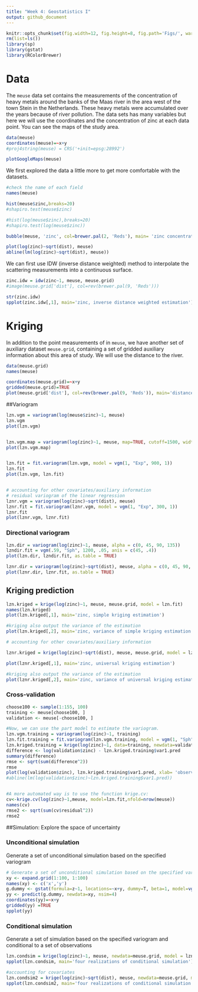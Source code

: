 ```yaml
---
title: "Week 4: Geostatistics I"
output: github_document
---
```


```r
knitr::opts_chunk$set(fig.width=12, fig.height=8, fig.path='Figs/', warning=FALSE, message=FALSE) 
rm(list=ls()) 
library(sp) 
library(gstat) 
library(RColorBrewer) 
```

# Data

The `meuse` data set contains the measurements of the concentration of
heavy metals around the banks of the Maas river in the area west of the
town Stein in the Netherlands. These heavy metals were accumulated over the
years because of river pollution. The data sets has many variables but here
we will use the coordinates and the concentration of zinc at each data
point. You can see the maps of the study area. 

```r
data(meuse)
coordinates(meuse)=~x+y
#proj4string(meuse) = CRS('+init=epsg:28992')

plotGoogleMaps(meuse)
```

We first explored the data a little more to get more comfortable with the
datasets. 

```r

#check the name of each field
names(meuse)

hist(meuse$zinc,breaks=20)
#shapiro.test(meuse$zinc)

#hist(log(meuse$zinc),breaks=20)
#shapiro.test(log(meuse$zinc))

bubble(meuse, 'zinc', col=brewer.pal(2, 'Reds'), main= 'zinc concentrations (ppm)')

plot(log(zinc)~sqrt(dist), meuse)
abline(lm(log(zinc)~sqrt(dist), meuse))
```
We can first use IDW (inverse distance weighted) method to interpolate the
scattering measurements into a continuous surface. 

```r
zinc.idw = idw(zinc~1, meuse, meuse.grid)
#image(meuse.grid['dist'], col=rev(brewer.pal(9, 'Reds')))

str(zinc.idw)
spplot(zinc.idw[,1], main='zinc, inverse distance weighted estimation')
```

# Kriging

In addition to the point measurements of in `meuse`, we have another set of
auxiliary dataset `meuse.grid`, containing a set of gridded auxiliary
information about this area of study. We will use the distance to the
river. 

```r
data(meuse.grid)
names(meuse)

coordinates(meuse.grid)=~x+y
gridded(meuse.grid)=TRUE 
plot(meuse.grid['dist'], col=rev(brewer.pal(9, 'Reds')), main='distance to river (m)')

```

##Variogram

```r
lzn.vgm = variogram(log(meuse$zinc)~1, meuse)
lzn.vgm
plot(lzn.vgm)


lzn.vgm.map = variogram(log(zinc)~1, meuse, map=TRUE, cutoff=1500, width=100)
plot(lzn.vgm.map)


lzn.fit = fit.variogram(lzn.vgm, model = vgm(1, "Exp", 900, 1))
lzn.fit
plot(lzn.vgm, lzn.fit)


# accounting for other covariates/auxiliary information
# residual variogram of the linear regression
lznr.vgm = variogram(log(zinc)~sqrt(dist), meuse)
lznr.fit = fit.variogram(lznr.vgm, model = vgm(1, "Exp", 300, 1))
lznr.fit
plot(lznr.vgm, lznr.fit)
```

### Directional variogram

```r
lzn.dir = variogram(log(zinc)~1, meuse, alpha = c(0, 45, 90, 135))
lzndir.fit = vgm(.59, "Sph", 1200, .05, anis = c(45, .4))
plot(lzn.dir, lzndir.fit, as.table = TRUE)

lznr.dir = variogram(log(zinc)~sqrt(dist), meuse, alpha = c(0, 45, 90, 135))
plot(lznr.dir, lznr.fit, as.table = TRUE)
```


## Kriging prediction

```r
lzn.kriged = krige(log(zinc)~1, meuse, meuse.grid, model = lzn.fit)
names(lzn.kriged)
plot(lzn.kriged[,1], main='zinc, simple kriging estimation')

#kriging also output the variance of the estimation
plot(lzn.kriged[,2], main='zinc, variance of simple kriging estimation')

# accounting for other covariates/auxiliary information

lznr.kriged = krige(log(zinc)~sqrt(dist), meuse, meuse.grid, model = lzn.fit)

plot(lznr.kriged[,1], main='zinc, universal kriging estimation')

#kriging also output the variance of the estimation
plot(lznr.kriged[,2], main='zinc, variance of universal kriging estimation')
```


### Cross-validation 

```r
choose100 <- sample(1:155, 100) 
training <- meuse[choose100, ] 
validation <- meuse[-choose100, ] 

#Now, we can use the part model to estimate the variogram.
lzn.vgm.training = variogram(log(zinc)~1, training)
lzn.fit.training = fit.variogram(lzn.vgm.training, model = vgm(1, "Sph", 900, 1))
lzn.kriged.training = krige(log(zinc)~1, data=training, newdata=validation, model = lzn.fit.training)
difference <- log(validation$zinc) - lzn.kriged.training$var1.pred 
summary(difference)
rmse <- sqrt(sum(difference^2))
rmse
plot(log(validation$zinc), lzn.kriged.training$var1.pred, xlab= 'observed values', ylab='predicted values')
#abline(lm(log(validation$zinc)~lzn.kriged.training$var1.pred))


#A more automated way is to use the function krige.cv: 
cv<-krige.cv(log(zinc)~1,meuse, model=lzn.fit,nfold=nrow(meuse)) 
names(cv)
rmse2 <- sqrt(sum(cv$residual^2))
rmse2
```

##Simulation: Explore the space of uncertainty

### Unconditional simulation

Generate a set of unconditional simulation based on the specified variogram

```r
# Generate a set of unconditional simulation based on the specified variogram
xy <- expand.grid(1:100, 1:100)
names(xy) <- c('x','y')
g.dummy <- gstat(formula=z~1, locations=~x+y, dummy=T, beta=1, model=vgm(psill=0.025, range=5, model='Gau', nugget=10.0001), nmax=21) 
yy <- predict(g.dummy, newdata=xy, nsim=4)
coordinates(yy)=~x+y
gridded(yy) =TRUE
spplot(yy)
```

### Conditional simulation

Generate a set of simulation based on the specified variogram and
conditional to a set of observations

```r
lzn.condsim = krige(log(zinc)~1, meuse, newdata=meuse.grid, model = lzn.fit, nmax = 30, nsim = 4)
spplot(lzn.condsim, main='four realizations of conditional simulation')

#accounting for covariates
lzn.condsim2 = krige(log(zinc)~sqrt(dist), meuse, newdata=meuse.grid, model = lznr.fit, nmax = 30, nsim = 4)
spplot(lzn.condsim2, main='four realizations of conditional simulation')
```

